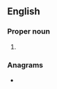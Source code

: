 ==English==

===Proper noun===
{{en-proper noun}}

# {{abbreviation of|[[late|Late]] [[Greek]]|lang=en}}

===Anagrams===
* {{anagrams|en|a=gkl|LKG}}